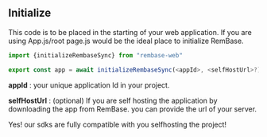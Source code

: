 
## Initialize

This code is to be placed in the starting of your web application.
If you are using App.js/root page.js would be the ideal place to initialize RemBase.
```javascript
import {initializeRembaseSync} from "rembase-web"

export const app = await initializeRembaseSync(<appId>, <selfHostUrl>?)


```
**appId** : your unique application Id in your project. 

**selfHostUrl** : (optional) If you are self hosting the application by downloading the app from RemBase. you can provide the url of your server.

Yes! our sdks are fully compatible with you selfhosting the project!